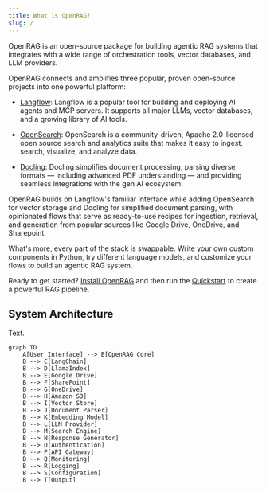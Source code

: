 ```yaml
---
title: What is OpenRAG?
slug: /
---
```


OpenRAG is an open-source package for building agentic RAG systems that integrates with a wide range of orchestration tools, vector databases, and LLM providers.

OpenRAG connects and amplifies three popular, proven open-source projects into one powerful platform:

* [Langflow](https://docs.langflow.org): Langflow is a popular tool for building and deploying AI agents and MCP servers. It supports all major LLMs, vector databases, and a growing library of AI tools. 

* [OpenSearch](https://docs.opensearch.org/latest/): OpenSearch is a community-driven, Apache 2.0-licensed open source search and analytics suite that makes it easy to ingest, search, visualize, and analyze data.

* [Docling](https://docling-project.github.io/docling/): Docling simplifies document processing, parsing diverse formats — including advanced PDF understanding — and providing seamless integrations with the gen AI ecosystem. 

OpenRAG builds on Langflow's familiar interface while adding OpenSearch for vector storage and Docling for simplified document parsing, with opinionated flows that serve as ready-to-use recipes for ingestion, retrieval, and generation from popular sources like Google Drive, OneDrive, and Sharepoint.

What's more, every part of the stack is swappable. Write your own custom components in Python, try different language models, and customize your flows to build an agentic RAG system.

Ready to get started? [Install OpenRAG](/install) and then run the [Quickstart](/quickstart) to create a powerful RAG pipeline.

## System Architecture

Text.

```mermaid
graph TD
    A[User Interface] --> B[OpenRAG Core]
    B --> C[LangChain]
    B --> D[LlamaIndex]
    B --> E[Google Drive]
    B --> F[SharePoint]
    B --> G[OneDrive]
    B --> H[Amazon S3]
    B --> I[Vector Store]
    B --> J[Document Parser]
    B --> K[Embedding Model]
    B --> L[LLM Provider]
    B --> M[Search Engine]
    B --> N[Response Generator]
    B --> O[Authentication]
    B --> P[API Gateway]
    B --> Q[Monitoring]
    B --> R[Logging]
    B --> S[Configuration]
    B --> T[Output]
```
